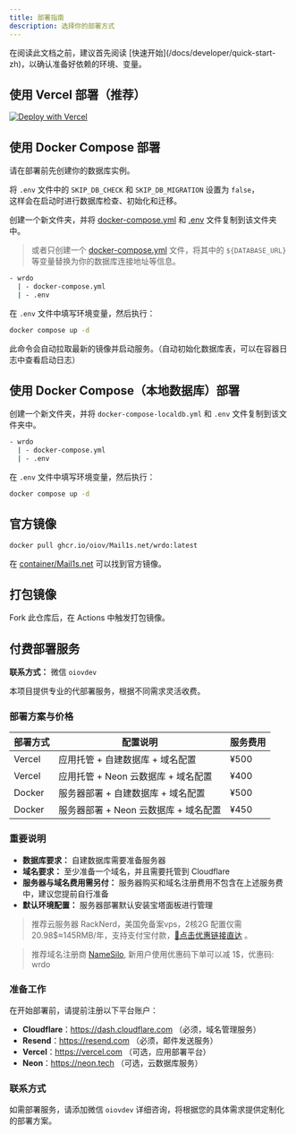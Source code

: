 ```yaml
---
title: 部署指南
description: 选择你的部署方式
---
```


<DocsLang en="/docs/developer/deploy" zh="/docs/developer/deploy-zh" />

<Callout type="info" twClass="mt-4">
  在阅读此文档之前，建议首先阅读 [快速开始](/docs/developer/quick-start-zh)，以确认准备好依赖的环境、变量。 
</Callout>

## 使用 Vercel 部署（推荐）

[![Deploy with Vercel](https://vercel.com/button)](https://vercel.com/new/clone?repository-url=https://github.com/oiov/Mail1s.net.git&project-name=wrdo)

## 使用 Docker Compose 部署

<Callout type="warning" twClass="mt-4">
  请在部署前先创建你的数据库实例。  
  
  将 `.env` 文件中的 `SKIP_DB_CHECK` 和 `SKIP_DB_MIGRATION` 设置为 `false`，  
  这样会在启动时进行数据库检查、初始化和迁移。
</Callout>

创建一个新文件夹，并将 [docker-compose.yml](https://github.com/oiov/Mail1s.net/blob/main/docker-compose.yml) 和 [.env](https://github.com/oiov/Mail1s.net/blob/main/.env.example) 文件复制到该文件夹中。

> 或者只创建一个 [docker-compose.yml](https://github.com/oiov/Mail1s.net/blob/main/docker-compose.yml) 文件，将其中的 `${DATABASE_URL}` 等变量替换为你的数据库连接地址等信息。

```bash
- wrdo
  | - docker-compose.yml
  | - .env
````

在 `.env` 文件中填写环境变量，然后执行：

```bash
docker compose up -d
```

此命令会自动拉取最新的镜像并启动服务。（自动初始化数据库表，可以在容器日志中查看启动日志）

## 使用 Docker Compose（本地数据库）部署

创建一个新文件夹，并将 `docker-compose-localdb.yml` 和 `.env` 文件复制到该文件夹中。

```bash
- wrdo
  | - docker-compose.yml
  | - .env
```

在 `.env` 文件中填写环境变量，然后执行：

```bash
docker compose up -d
```

## 官方镜像

```bash
docker pull ghcr.io/oiov/Mail1s.net/wrdo:latest
```

在 [container/Mail1s.net](https://github.com/oiov/Mail1s.net/pkgs/container/Mail1s.net%2Fwrdo) 可以找到官方镜像。

## 打包镜像

Fork 此仓库后，在 Actions 中触发打包镜像。

## 付费部署服务

**联系方式：** 微信 `oiovdev`

本项目提供专业的代部署服务，根据不同需求灵活收费。

### 部署方案与价格

| 部署方式 | 配置说明 | 服务费用 |
| --- | --- | --- |
| Vercel | 应用托管 + 自建数据库 + 域名配置 | ¥500 |
| Vercel | 应用托管 + Neon 云数据库 + 域名配置 | ¥400 |
| Docker | 服务器部署 + 自建数据库 + 域名配置 | ¥500 |
| Docker | 服务器部署 + Neon 云数据库 + 域名配置 | ¥450 |

### 重要说明

- **数据库要求：** 自建数据库需要准备服务器
- **域名要求：** 至少准备一个域名，并且需要托管到 Cloudflare
- **服务器与域名费用需另付：** 服务器购买和域名注册费用不包含在上述服务费中，建议您提前自行准备
- **默认环境配置：** 服务器部署默认安装宝塔面板进行管理


> 推荐云服务器 RackNerd，美国免备案vps，2核2G 配置仅需20.98$≈145RMB/年，支持支付宝付款，[💁点击优惠链接直达](https://my.racknerd.com/aff.php?aff=10906&pid=681) 。

> 推荐域名注册商 [NameSilo](https://www.namesilo.com/?rid=50fae21ln), 新用户使用优惠码下单可以减 1$，优惠码: wrdo

### 准备工作

在开始部署前，请提前注册以下平台账户：

- **Cloudflare**：https://dash.cloudflare.com （必须，域名管理服务）
- **Resend**：https://resend.com （必须，邮件发送服务）
- **Vercel**：https://vercel.com （可选，应用部署平台）
- **Neon**：https://neon.tech （可选，云数据库服务）

### 联系方式

如需部署服务，请添加微信 `oiovdev` 详细咨询，将根据您的具体需求提供定制化的部署方案。